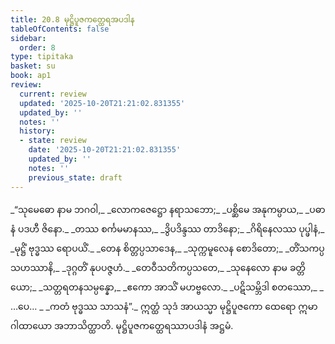 ```yaml
---
title: 20.8 မုဋ္ဌိပူဇကတ္ထေရအပဒါန
tableOfContents: false
sidebar:
  order: 8
type: tipitaka
basket: su
book: ap1
review:
  current: review
  updated: '2025-10-20T21:21:02.831355'
  updated_by: ''
  notes: ''
  history:
  - state: review
    date: '2025-10-20T21:21:02.831355'
    updated_by: ''
    notes: ''
    previous_state: draft
---
```



<DynamicBreadcrumb />


<ReviewStatus review={frontmatter.review} showDetails={true} />

<HypothesisAnnotation frontmatter={frontmatter} />

<Division number="42" book="ap1" e="ch" v="20" p="224">

<Paragraph number="2721" type="verses" book="ap1">
_“သုမေဓော နာမ ဘဂဝါ,_  
_လောကဇေဋ္ဌော နရာသဘော;_  
_ပစ္ဆိမေ အနုကမ္ပာယ,_  
_ပဓာနံ ပဒဟီ ဇိနော._  

</Paragraph>

</Division>
<Division number="43" book="ap1" e="ch" v="20" p="224">

<Paragraph number="2722" type="verses" book="ap1">
_တဿ စင်္ကမမာနဿ,_  
_ဒွိပဒိန္ဒဿ တာဒိနော;_  
_ဂိရိနေလဿ ပုပ္ဖါနံ,_  
_မုဋ္ဌိံ ဗုဒ္ဓဿ ရောပယိံ._  

</Paragraph>

</Division>
<Division number="44" book="ap1" e="ch" v="20" p="224">

<Paragraph number="2723" type="verses" book="ap1">
_တေန စိတ္တပ္ပသာဒေန,_  
_သုက္ကမူလေန စောဒိတော;_  
_တိံသကပ္ပသဟဿာနိ,_  
_ဒုဂ္ဂတိံ နုပပဇ္ဇဟံ._  

</Paragraph>

</Division>
<Division number="45" book="ap1" e="ch" v="20" p="224">

<Paragraph number="2724" type="verses" book="ap1">
_တေဝီသတိကပ္ပသတေ,_  
_သုနေလော နာမ ခတ္တိယော;_  
_သတ္တရတနသမ္ပန္နော,_  
_ဧကော အာသိံ မဟဗ္ဗလော._  

</Paragraph>

</Division>
<Division number="46" book="ap1" e="ch" v="20" p="224">

<Paragraph number="2725" type="verses" book="ap1">
_ပဋိသမ္ဘိဒါ စတဿော,_  
_ …ပေ… _  
_ကတံ ဗုဒ္ဓဿ သာသနံ”._  

</Paragraph>

<Paragraph number="2726" book="ap1">
ဣတ္ထံ သုဒံ အာယသ္မာ မုဋ္ဌိပူဇကော ထေရော ဣမာ ဂါထာယော အဘာသိတ္ထာတိ.

</Paragraph>
</Division>

<Paragraph number="2727" type="center" book="ap1">
မုဋ္ဌိပူဇကတ္ထေရဿာပဒါနံ အဋ္ဌမံ.
</Paragraph>